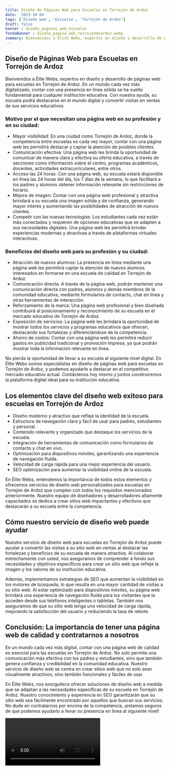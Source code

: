 ```yaml
---
title: Diseño de Páginas Web para Escuelas en Torrejón de Ardoz
date: '2023-10-04'
tags: ['Diseño web', 'Escuelas', 'Torrejón de Ardoz']
draft: false
banner : diseño_paginas_web_escuelas
fondoBanner : diseño_pagina_web_torrejóndeardoz.webp
summary: Bienvenidos a Élite Webs, expertos en diseño y desarrollo de páginas web para escuelas en Torrejón de Ardoz. En un mundo cada vez más digitalizado, contar con una presencia en línea sólida se ha vuelto fundamental para cualquier institución educativa. Con nuestra ayuda, su escuela podrá destacarse en el mundo digital y convertir visitas en ventas de sus servicios educativos.
---
```


## Diseño de Páginas Web para Escuelas en Torrejón de Ardoz

Bienvenidos a Élite Webs, expertos en diseño y desarrollo de páginas web para escuelas en Torrejón de Ardoz. En un mundo cada vez más digitalizado, contar con una presencia en línea sólida se ha vuelto fundamental para cualquier institución educativa. Con nuestra ayuda, su escuela podrá destacarse en el mundo digital y convertir visitas en ventas de sus servicios educativos.

### Motivo por el que necesitan una página web en su profesión y en su ciudad:

- Mayor visibilidad: En una ciudad como Torrejón de Ardoz, donde la competencia entre escuelas es cada vez mayor, contar con una página web les permitirá destacar y captar la atención de posibles clientes.
- Comunicación efectiva: Una página web les brinda la oportunidad de comunicar de manera clara y efectiva su oferta educativa, a través de secciones como información sobre el centro, programas académicos, docentes, actividades extracurriculares, entre otros.
- Acceso las 24 horas: Con una página web, su escuela estará disponible en línea las 24 horas del día, los 7 días de la semana, lo que facilitará a los padres y alumnos obtener información relevante sin restricciones de horario.
- Mejora de imagen: Contar con una página web profesional y atractiva brindará a su escuela una imagen sólida y de confianza, generando mayor interés y aumentando las posibilidades de atracción de nuevos clientes.
- Competir con las nuevas tecnologías: Los estudiantes cada vez están más conectados y requieren de opciones educativas que se adapten a sus necesidades digitales. Una página web les permitirá brindar experiencias modernas y atractivas a través de plataformas virtuales interactivas.

### Beneficios del diseño web para su profesión y su ciudad:

- Atracción de nuevos alumnos: La presencia en línea mediante una página web les permitirá captar la atención de nuevos alumnos interesados en formarse en una escuela de calidad en Torrejón de Ardoz.
- Comunicación directa: A través de la página web, podrán mantener una comunicación directa con padres, alumnos y demás miembros de la comunidad educativa, mediante formularios de contacto, chat en línea y otras herramientas de interacción.
- Reforzamiento de la marca: Una página web profesional y bien diseñada contribuirá al posicionamiento y reconocimiento de su escuela en el mercado educativo de Torrejón de Ardoz.
- Exposición de servicios: La página web les brindará la oportunidad de mostrar todos los servicios y programas educativos que ofrecen, destacando sus fortalezas y diferenciándose de la competencia.
- Ahorro de costos: Contar con una página web les permitirá reducir gastos en publicidad tradicional y promoción impresa, ya que podrán mostrar toda la información relevante en línea.

No pierda la oportunidad de llevar a su escuela al siguiente nivel digital. En Élite Webs somos especialistas en diseño de páginas web para escuelas en Torrejón de Ardoz, y podemos ayudarle a destacar en el competitivo mercado educativo actual. Contáctenos hoy mismo y juntos construiremos la plataforma digital ideal para su institución educativa.

<GifSeo />

<Cta />

## Los elementos clave del diseño web exitoso para escuelas en Torrejón de Ardoz

- Diseño moderno y atractivo que refleje la identidad de la escuela.
- Estructura de navegación clara y fácil de usar para padres, estudiantes y personal.
- Contenido relevante y organizado que destaque los servicios de la escuela.
- Integración de herramientas de comunicación como formularios de contacto y chat en vivo.
- Optimización para dispositivos móviles, garantizando una experiencia de navegación fluida.
- Velocidad de carga rápida para una mejor experiencia del usuario.
- SEO optimización para aumentar la visibilidad online de la escuela.

En Élite Webs, entendemos la importancia de todos estos elementos y ofrecemos servicios de diseño web personalizados para escuelas en Torrejón de Ardoz que cumplen con todos los requisitos mencionados anteriormente. Nuestro equipo de diseñadores y desarrolladores altamente capacitados se dedica a crear sitios web impactantes y efectivos que destacarán a su escuela entre la competencia.

## Cómo nuestro servicio de diseño web puede ayudar

Nuestro servicio de diseño web para escuelas en Torrejón de Ardoz puede ayudar a convertir las visitas a su sitio web en ventas al destacar las fortalezas y beneficios de su escuela de manera atractiva. Al colaborar estrechamente con usted, nos aseguramos de comprender a fondo sus necesidades y objetivos específicos para crear un sitio web que refleje la imagen y los valores de su institución educativa.

Además, implementamos estrategias de SEO que aumentan la visibilidad en los motores de búsqueda, lo que resulta en una mayor cantidad de visitas a su sitio web. Al estar optimizado para dispositivos móviles, su página web brindará una experiencia de navegación fluida para los visitantes que la acceden desde sus teléfonos inteligentes o tabletas. También nos aseguramos de que su sitio web tenga una velocidad de carga rápida, mejorando la satisfacción del usuario y reduciendo la tasa de rebote.

## Conclusión: La importancia de tener una página web de calidad y contratarnos a nosotros

En un mundo cada vez más digital, contar con una página web de calidad es esencial para las escuelas en Torrejón de Ardoz. No solo permite una comunicación más efectiva con los padres y estudiantes, sino que también genera confianza y credibilidad en la comunidad educativa. Nuestro servicio de diseño web se centra en crear sitios web que no solo sean visualmente atractivos, sino también funcionales y fáciles de usar.

En Élite Webs, nos enorgullece ofrecer soluciones de diseño web a medida que se adaptan a las necesidades específicas de su escuela en Torrejón de Ardoz. Nuestro conocimiento y experiencia en SEO garantizarán que su sitio web sea fácilmente encontrado por aquellos que buscan sus servicios. No dude en contratarnos por encima de la competencia, ¡estamos seguros de que podemos ayudarlo a llevar su presencia en línea al siguiente nivel!

<Video />

<CtaBot job='Escuelas' city='Torrejón de Ardoz'/>

<Gmaps query='Torrejón de Ardoz+españa+maps' />
